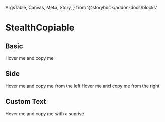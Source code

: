   ArgsTable,
  Canvas,
  Meta,
  Story,
} from '@storybook/addon-docs/blocks'

<Meta title="Components/StealthCopiable" component={StealthCopiable} />

# StealthCopiable

## Basic

<Canvas>
  <Story name="basic">
    <StealthCopiable>Hover me and copy me</StealthCopiable>
  </Story>
</Canvas>

## Side

<Canvas>
  <Story name="Side">
    <StealthCopiable side="left">Hover me and copy me from the left</StealthCopiable>
    <StealthCopiable side="right">Hover me and copy me from the right</StealthCopiable>
  </Story>
</Canvas>

## Custom Text

<Canvas>
  <Story name="Custom">
    <StealthCopiable copyText="📋" copiedText="🎉">Hover me and copy me with a suprise</StealthCopiable>
  </Story>
</Canvas>

<ArgsTable of={StealthCopiable} />
